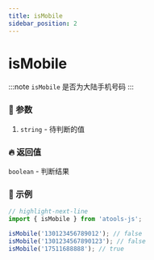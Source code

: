 ```yaml
---
title: isMobile
sidebar_position: 2
---
```


# isMobile

:::note
`isMobile` 是否为大陆手机号码
:::

### :bento: 参数

1. `string` - 待判断的值

### :fire: 返回值

`boolean` - 判断结果

### :rocket: 示例

```jsx title="isMobile"
// highlight-next-line
import { isMobile } from 'atools-js';

isMobile('130123456789012'); // false
isMobile('1301234567890123'); // false
isMobile('17511688888'); // true
```
